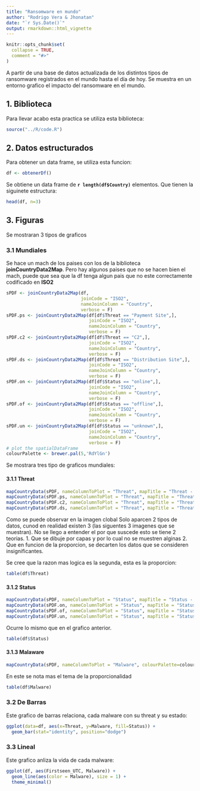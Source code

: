 ```yaml
---
title: "Ransomware en mundo"
author: "Rodrigo Vera & Jhonatan"
date: "`r Sys.Date()`"
output: rmarkdown::html_vignette
---
```


```r

knitr::opts_chunk$set(
  collapse = TRUE,
  comment = "#>"
)
```

A partir de una base de datos actualizada de los distintos tipos de ransomware registrados en el mundo hasta el día de hoy. Se muestra en un entorno grafico el impacto del ransomware en el mundo.

## 1. Biblioteca

Para llevar acabo esta practica se utiliza esta biblioteca:

```r
source("../R/code.R")
```

## 2. Datos estructurados

Para obtener un data frame, se utiliza esta funcion:

```r
df <- obtenerDf()
```

Se obtiene un data frame de **`r length(df$Country)`** elementos. Que tienen la siguinete estructura:

```r
head(df, n=3)
```

## 3. Figuras

Se mostraran 3 tipos de graficos

### 3.1	Mundiales
Se hace un mach de los paises con los de la biblioteca **joinCountryData2Map**. Pero hay algunos paises que no se hacen bien el mach, puede que sea que la df tenga algun pais que no este correctamente codificado en **ISO2**

```r
sPDF <- joinCountryData2Map(df,
                            joinCode = "ISO2",
                            nameJoinColumn = "Country",
                            verbose = F)
sPDF.ps <- joinCountryData2Map(df[df$Threat == "Payment Site",],
                               joinCode = "ISO2",
                               nameJoinColumn = "Country",
                               verbose = F)
sPDF.c2 <- joinCountryData2Map(df[df$Threat == "C2",],
                               joinCode = "ISO2",
                               nameJoinColumn = "Country",
                               verbose = F)
sPDF.ds <- joinCountryData2Map(df[df$Threat == "Distribution Site",],
                               joinCode = "ISO2",
                               nameJoinColumn = "Country",
                               verbose = F)
sPDF.on <- joinCountryData2Map(df[df$Status == "online",],
                               joinCode = "ISO2",
                               nameJoinColumn = "Country",
                               verbose = F)
sPDF.of <- joinCountryData2Map(df[df$Status == "offline",],
                               joinCode = "ISO2",
                               nameJoinColumn = "Country",
                               verbose = F)
sPDF.un <- joinCountryData2Map(df[df$Status == "unknown",],
                               joinCode = "ISO2",
                               nameJoinColumn = "Country",
                               verbose = F)
# plot the spatialDataFrame
colourPalette <- brewer.pal(5,'RdYlGn')
```

Se mostrara tres tipo de graficos mundiales:

#### 3.1.1	Threat

```r
mapCountryData(sPDF, nameColumnToPlot = "Threat", mapTitle = "Threat - General", colourPalette=colourPalette)
mapCountryData(sPDF.ps, nameColumnToPlot = "Threat", mapTitle = "Threat - Payment Site", colourPalette=colourPalette)
mapCountryData(sPDF.c2, nameColumnToPlot = "Threat", mapTitle = "Threat - C2", colourPalette=colourPalette)
mapCountryData(sPDF.ds, nameColumnToPlot = "Threat", mapTitle = "Threat - Distribution Site", colourPalette=colourPalette)
```
Como se puede observar en la imagen clobal Solo aparcen 2 tipos de datos, cunod en realidad existen 3 (las siguentes 3 imagenes que se muestran). No se llego a entender el por que suscede esto se tiene 2 teorias.
1. Que se dibuje por capas y por lo cual no se muestren alginas
2. Que en funcion de la proporcion, se decarten los datos que se consideren insignificantes.

Se cree que la razon mas logica es la segunda, esta es la proporcion:

```r
table(df$Threat)
```

#### 3.1.2	Status

```r
mapCountryData(sPDF, nameColumnToPlot = "Status", mapTitle = "Status - General", colourPalette=colourPalette)
mapCountryData(sPDF.on, nameColumnToPlot = "Status", mapTitle = "Status - online", colourPalette=colourPalette)
mapCountryData(sPDF.of, nameColumnToPlot = "Status", mapTitle = "Status - offline", colourPalette=colourPalette)
mapCountryData(sPDF.un, nameColumnToPlot = "Status", mapTitle = "Status - unknown", colourPalette=colourPalette)
```
Ocurre lo mismo que en el grafico anterior.

```r
table(df$Status)
```

#### 3.1.3	Malaware

```r
mapCountryData(sPDF, nameColumnToPlot = "Malware", colourPalette=colourPalette)
```
En este se nota mas el tema de la proporcionalidad

```r
table(df$Malware)
```
### 3.2	De Barras

Este grafico de barras relaciona, cada malware con su threat y su estado:

```r
ggplot(data=df, aes(x=Threat, y=Malware, fill=Status)) + 
  geom_bar(stat="identity", position="dodge")
```

### 3.3 Lineal

Este grafico anliza la vida de cada malware:

```r
ggplot(df, aes(Firstseen_UTC, Malware)) + 
  geom_line(aes(color = Malware), size = 1) +
  theme_minimal()
```